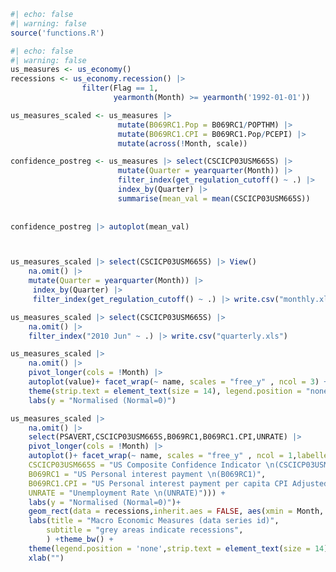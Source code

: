 ```r
#| echo: false
#| warning: false
source('functions.R')
```
```r
#| echo: false
#| warning: false
us_measures <- us_economy() 
recessions <- us_economy.recession() |> 
                filter(Flag == 1, 
                       yearmonth(Month) >= yearmonth('1992-01-01'))

us_measures_scaled <- us_measures |>
                        mutate(B069RC1.Pop = B069RC1/POPTHM) |>
                        mutate(B069RC1.CPI = B069RC1.Pop/PCEPI) |>
                        mutate(across(!Month, scale))

confidence_postreg <- us_measures |> select(CSCICP03USM665S) |> 
                        mutate(Quarter = yearquarter(Month)) |>
                        filter_index(get_regulation_cutoff() ~ .) |>
                        index_by(Quarter) |>
                        summarise(mean_val = mean(CSCICP03USM665S)) 
                        
                        
confidence_postreg |> autoplot(mean_val) 



us_measures_scaled |> select(CSCICP03USM665S) |> View()
    na.omit() |>
    mutate(Quarter = yearquarter(Month)) |>
     index_by(Quarter) |> 
     filter_index(get_regulation_cutoff() ~ .) |> write.csv("monthly.xls")

us_measures_scaled |> select(CSCICP03USM665S) |>
    na.omit() |>
    filter_index("2010 Jun" ~ .) |> write.csv("quarterly.xls")

us_measures_scaled |> 
    na.omit() |>
    pivot_longer(cols = !Month) |>
    autoplot(value)+ facet_wrap(~ name, scales = "free_y" , ncol = 3) +
    theme(strip.text = element_text(size = 14), legend.position = "none") +
    labs(y = "Normalised (Normal=0)") 

us_measures_scaled |> 
    na.omit() |>
    select(PSAVERT,CSCICP03USM665S,B069RC1,B069RC1.CPI,UNRATE) |>
    pivot_longer(cols = !Month) |>
    autoplot()+ facet_wrap(~ name, scales = "free_y" , ncol = 1,labeller =  as_labeller(c(PSAVERT= "US Personal Savings Rate \n(PSAVERT)", 
    CSCICP03USM665S = "US Composite Confidence Indicator \n(CSCICP03USM665S)",
    B069RC1 = "US Personal interest payment \n(B069RC1)", 
    B069RC1.CPI = "US Personal interest payment per capita CPI Adjusted \n(B069RC1/POPTHM/CPIAUCSL)",
    UNRATE = "Unemployment Rate \n(UNRATE)"))) +
    labs(y = "Normalised (Normal=0)")+
    geom_rect(data = recessions,inherit.aes = FALSE, aes(xmin = Month, xmax = Month + 30, ymin = -Inf, ymax = Inf), fill = "lightgrey", alpha = 0.5) +
    labs(title = "Macro Economic Measures (data series id)",
        subtitle = "grey areas indicate recessions",
        ) +theme_bw() +
    theme(legend.position = 'none',strip.text = element_text(size = 14)) +
    xlab("")
        
```

